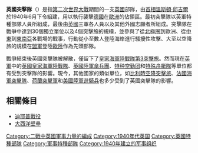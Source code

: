 {{Unreferenced|time=2022-04-19T08:05:07+00:00}}
{{NoteTA
|G1=Firearms
|G2=Military
|G3=長度單位
|G4=地區用語
|G5=地名
}}
{{Infobox Military Unit
|unit_name=英國突擊隊<br>British Commandos
|image=[[File:The_Commando_Memorial_(7).jpg|250px]]
|caption=[[突擊隊紀念像|突擊隊紀念像]]
|dates=1940—1946年
|country=
|allegiance={{flag icon|United Kingdom}} [[英國|英國]]
|branch=[[英國軍隊|英國軍隊]]各單位
|type=[[突擊隊|突擊隊]]
|role=沿岸襲擊<br>突擊步兵<br>特種任務
|size=
|command_structure=[[聯合作戰指揮部|聯合作戰指揮部]]
|garrison=
|garrison_label=
|nickname=
|motto=
|colors=
|colors_label=
|march=
|mascot=
|equipment=
|equipment_label=
|battles=[[第二次世界大戰|第二次世界大戰]]
|anniversaries=
|decorations= 
|battle_honours=
|disbanded= 
<!-- Commanders -->
|commander1=
|commander1_label=
|commander2=
|commander2_label=
|commander3=
|commander3_label=
|notable_commanders=[[羅伯特·雷考克|羅伯特·雷考克]]<br>[[約翰·杜恩福德-斯雷特|約翰·杜恩福德-斯雷特]]<br>[[西蒙·福瑞瑟|西蒙·福瑞瑟]]<br>[[羅涅·托德|羅涅·托德]]
<!-- Insignia -->
|identification_symbol=[[File:British_Commandos_Patch.svg|100px]]
|identification_symbol_label=聯合作戰[[戰術識別徽章|戰術識別徽章]]
}}
'''英國突擊隊'''（{{lang-en|'''British Commandos'''}}）是指[[第二次世界大戰|第二次世界大戰]]期間的一支[[英國|英國]]部隊，由[[首相|首相]][[溫斯頓·邱吉爾|溫斯頓·邱吉爾]]於1940年6月下令組建，用以執行襲擊[[納粹德國|德國]]在[[歐洲|歐洲]]的佔領區。最初突擊隊以英軍特種部隊人員所組成，最後由[[英國|英國]]三軍各人員以及其他外國志願者所組成。突擊隊在戰爭中達到30個獨立單位以及4個突擊旅的規模，並參與了從[[北極圈|北極圈]]到歐洲、從[[中東|中東]]到[[東南亞|東南亞]]各戰場的戰事，行動從小至數人登陸海岸進行騷擾性攻擊、大至以空降旅的規模在[[盟軍|盟軍]]登陸[[歐陸|歐陸]]作為先頭部隊。

戰爭結束後英國突擊隊被解散，僅留下了[[皇家海軍陸戰隊第3突擊旅|皇家海軍陸戰隊第3突擊旅]]。然而現在[[英軍|英軍]]中的[[英國皇家海軍陸戰隊|英國皇家海軍陸戰隊]]、[[英國陸軍傘兵團|英國陸軍傘兵團]]、[[特种空勤团|特种空勤团]]和[[特殊舟艇隊|特殊舟艇隊]]等單位都有受到突擊隊的影響。現今，其他國家的類似單位，如[[比利時空降突擊旅|比利時空降突擊旅]]、[[法國海軍突擊隊|法國海軍突擊隊]]、[[荷蘭突擊軍|荷蘭突擊軍]]和[[美國陸軍遊騎兵|美國陸軍遊騎兵]]也多少受到了英國突擊隊的影響。

==相關條目==
*[[迪耶普戰役|迪耶普戰役]]
*[[大西洋壁壘|大西洋壁壘]]

[[Category:二戰中英國軍事力量的編成|Category:二戰中英國軍事力量的編成]]
[[Category:1940年代英国|Category:1940年代英国]]
[[Category:英國特種部隊|Category:英國特種部隊]]
[[Category:軍事特種部隊|Category:軍事特種部隊]]
[[Category:1940年建立的军事组织|Category:1940年建立的军事组织]]